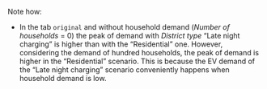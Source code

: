 Note how:

- In the tab `original` and without household demand (*Number of households* = 0) the peak of demand with *District type* "Late night charging" is higher than with the "Residential" one. However, considering the demand of hundred households, the peak of demand is higher in the "Residential" scenario. This is because the EV demand of the "Late night charging" scenario conveniently happens when household demand is low. 
